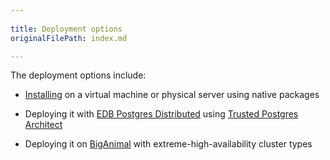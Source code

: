 ```yaml
---
 
title: Deployment options
originalFilePath: index.md

---
```




The deployment options include:

- [Installing](installing) on a virtual machine or physical server using native packages

- Deploying it with [EDB Postgres Distributed](/pgd/latest/) using [Trusted Postgres Architect](/pgd/latest/deployments/tpaexec/)

- Deploying it on [BigAnimal](/biganimal/latest/) with extreme-high-availability cluster types